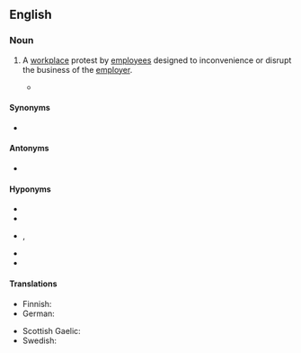 ==English==
{{wikipedia}}

===Noun===
{{en-noun|~}}

# {{lb|en|chiefly|British}} A [[workplace]] protest by [[employee|employees]] designed to inconvenience or disrupt the business of the [[employer]].
#* {{quote-journal|en|date=2019 November 6|author=Robert Drysdale|title=Wires offer boost to Borders revival|journal=Rail|page=42|text=Furthermore, overdue training of crew on the new Class 385 electrics, compounded by '''industrial action''', meant that announcements of train cancellations "due to a member of the train crew being unavailable" became very familiar to passengers across east central Scotland.}}

====Synonyms====
* {{l|en|job action}} {{q|US}}

====Antonyms====
* {{l|en|lockout}}

====Hyponyms====
* {{l|en|general strike}}
* {{l|en|overtime ban}}
* {{l|en|slowdown}}, {{l|en|go-slow}}
* {{l|en|strike}}
* {{l|en|work-to-rule}}

====Translations====
{{trans-top|workplace protest}}
* Finnish: {{t+|fi|työtaistelu}}
* German: {{t+|de|Arbeitskampf|m}}
{{trans-mid}}
* Scottish Gaelic: {{t|gd|stailc|f}}
* Swedish: {{t+|sv|stridsåtgärd|c}}
{{trans-bottom}}